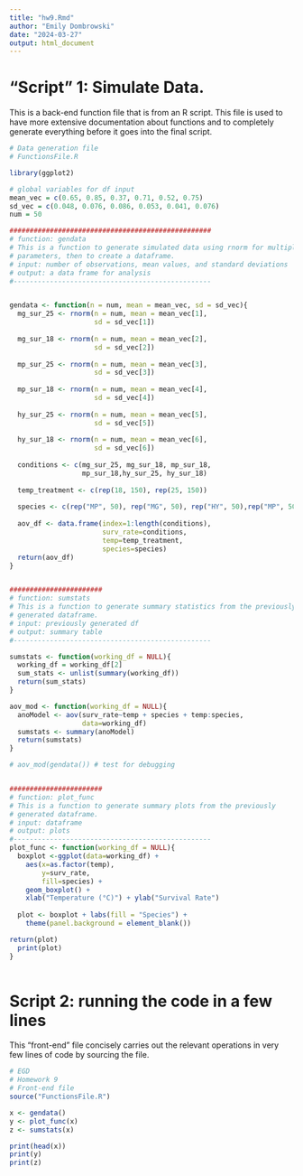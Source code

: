 ```yaml
---
title: "hw9.Rmd"
author: "Emily Dombrowski"
date: "2024-03-27"
output: html_document
---
```

# "Script" 1: Simulate Data. 
This is a back-end function file that is from an R script. This file is used to have more extensive documentation about functions and to completely generate everything before it goes into the final script. 
```r
# Data generation file
# FunctionsFile.R

library(ggplot2)

# global variables for df input
mean_vec = c(0.65, 0.85, 0.37, 0.71, 0.52, 0.75)
sd_vec = c(0.048, 0.076, 0.086, 0.053, 0.041, 0.076)
num = 50

##################################################
# function: gendata
# This is a function to generate simulated data using rnorm for multiple
# parameters, then to create a dataframe.
# input: number of observations, mean values, and standard deviations
# output: a data frame for analysis
#-------------------------------------------------


gendata <- function(n = num, mean = mean_vec, sd = sd_vec){
  mg_sur_25 <- rnorm(n = num, mean = mean_vec[1],
                     sd = sd_vec[1])
  
  mg_sur_18 <- rnorm(n = num, mean = mean_vec[2],
                     sd = sd_vec[2])
  
  mp_sur_25 <- rnorm(n = num, mean = mean_vec[3],
                     sd = sd_vec[3])
  
  mp_sur_18 <- rnorm(n = num, mean = mean_vec[4],
                     sd = sd_vec[4])
  
  hy_sur_25 <- rnorm(n = num, mean = mean_vec[5],
                     sd = sd_vec[5])
  
  hy_sur_18 <- rnorm(n = num, mean = mean_vec[6],
                     sd = sd_vec[6])
  
  conditions <- c(mg_sur_25, mg_sur_18, mp_sur_18,
                  mp_sur_18,hy_sur_25, hy_sur_18)
  
  temp_treatment <- c(rep(18, 150), rep(25, 150))
  
  species <- c(rep("MP", 50), rep("MG", 50), rep("HY", 50),rep("MP", 50), rep("MG", 50), rep("HY", 50))
  
  aov_df <- data.frame(index=1:length(conditions),
                       surv_rate=conditions,
                       temp=temp_treatment,
                       species=species)
  return(aov_df)
}


#######################
# function: sumstats
# This is a function to generate summary statistics from the previously 
# generated dataframe.
# input: previously generated df
# output: summary table
#-------------------------------------------------

sumstats <- function(working_df = NULL){
  working_df = working_df[2]
  sum_stats <- unlist(summary(working_df))
  return(sum_stats)
}

aov_mod <- function(working_df = NULL){
  anoModel <- aov(surv_rate~temp + species + temp:species,
                  data=working_df)
  sumstats <- summary(anoModel)
  return(sumstats)
}

# aov_mod(gendata()) # test for debugging


#######################
# function: plot_func
# This is a function to generate summary plots from the previously 
# generated dataframe.
# input: dataframe
# output: plots
#-------------------------------------------------
plot_func <- function(working_df = NULL){
  boxplot <-ggplot(data=working_df) + 
    aes(x=as.factor(temp), 
        y=surv_rate, 
        fill=species) + 
    geom_boxplot() + 
    xlab("Temperature (°C)") + ylab("Survival Rate")
  
  plot <- boxplot + labs(fill = "Species") + 
    theme(panel.background = element_blank())

return(plot)
  print(plot)
}
 
```
# Script 2: running the code in a few lines
This "front-end" file concisely carries out the relevant operations in very few lines of code by sourcing the file.
```r
# EGD
# Homework 9
# Front-end file 
source("FunctionsFile.R")

x <- gendata()
y <- plot_func(x)
z <- sumstats(x)

print(head(x))
print(y)
print(z)
```
